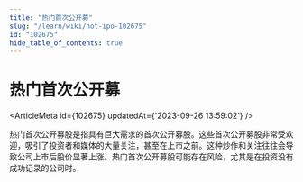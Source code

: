 ```yaml
---
title: "热门首次公开募"
slug: "/learn/wiki/hot-ipo-102675"
id: "102675"
hide_table_of_contents: true
---
```



# 热门首次公开募

<ArticleMeta id={102675} updatedAt={'2023-09-26 13:59:02'} />
<div className='border-solid border-b border-t-0 my-4 border-[var(--ifm-color-gray-300)]' />

热门首次公开募股是指具有巨大需求的首次公开募股。这些首次公开募股非常受欢迎，吸引了投资者和媒体的大量关注，甚至在上市之前。这种炒作和关注往往会导致公司上市后股价显著上涨。热门首次公开募股可能存在风险，尤其是在投资没有成功记录的公司时。
